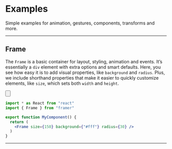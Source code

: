 <!-- 👋 Editing this file? Need help? → https://github.com/framer/api-docs/blob/master/CONTRIBUTING.md -->



# Examples

<span className="lead">
  Simple examples for animation, gestures, components,
  transforms and more.
</span>

---

## Frame

<div>

The `Frame` is a basic container for layout, styling, animation and events. It’s essentially a `div` element with extra options and smart defaults. Here, you see how easy it is to add visual properties, like `background` and `radius`. Plus, we include shorthand properties that make it easier to quickly customize elements, like `size`, which sets both `width` and `height`.

<Button
  name="Open in Sandbox"
  link="https://codesandbox.io/s/62km0298rk"
/>

</div>

```jsx highlight(6)
import * as React from "react"
import { Frame } from "framer"

export function MyComponent() {
  return (
    <Frame size={150} background={"#fff"} radius={30} />
  )
}
```

---

<!--
Simple animation
Drag with constraints
whileTap/whileHover
useTransform
SVG duotone animation
useSpring
-->
